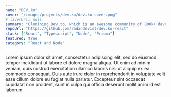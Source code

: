 ```yaml
---
name: "DEV.ko"
cover: "/images/projects/dev.ko/dev.ko-cover.png"
# liverUrl: null
summary: "Clonining Dev.to, which is an awesome community of 800k+ developers"
repoUrl: "https://github.com/radandevist/dev.ko-react"
stack: ["React", "Typescript", "Node", "Prisma"]
featured: true
category: "React and Node"
---
```


Lorem ipsum dolor sit amet, consectetur adipiscing elit, sed do eiusmod tempor incididunt ut labore et dolore magna aliqua. Ut enim ad minim veniam, quis nostrud exercitation ullamco laboris nisi ut aliquip ex ea commodo consequat. Duis aute irure dolor in reprehenderit in voluptate velit esse cillum dolore eu fugiat nulla pariatur. Excepteur sint occaecat cupidatat non proident, sunt in culpa qui officia deserunt mollit anim id est laborum.